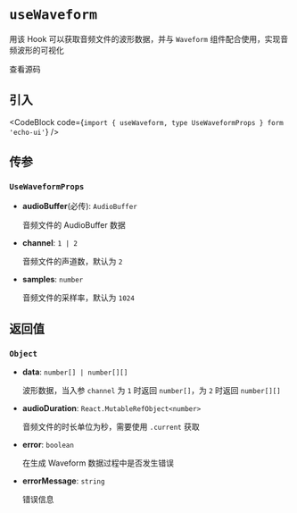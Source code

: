 
# `useWaveform`

用该 Hook 可以获取音频文件的波形数据，并与 `Waveform` 组件配合使用，实现音频波形的可视化

<Link
  href="https://github.com/codeacme17/echo-ui/blob/main/packages/hooks/useWaveform.ts"
  target="_blank"
  size="sm"
  className="flex items-center"
>
  <Github className="w-4 h-4" />
  <span className="ml-2">查看源码</span>
</Link>

## 引入

<CodeBlock code={`import { useWaveform, type UseWaveformProps } form 'echo-ui'`} />

## 传参

### `UseWaveformProps`

- **audioBuffer**(必传): `AudioBuffer`

  音频文件的 AudioBuffer 数据

- **channel**: `1 | 2`

  音频文件的声道数，默认为 `2`

- **samples**: `number`

  音频文件的采样率，默认为 `1024`

## 返回值

### `Object`

- **data**: `number[] | number[][]`

  波形数据，当入参 `channel` 为 `1` 时返回 `number[]`，为 `2` 时返回 `number[][]`

- **audioDuration**: `React.MutableRefObject<number>`

  音频文件的时长单位为秒，需要使用 `.current` 获取

- **error**: `boolean`

  在生成 Waveform 数据过程中是否发生错误

- **errorMessage**: `string`

  错误信息
